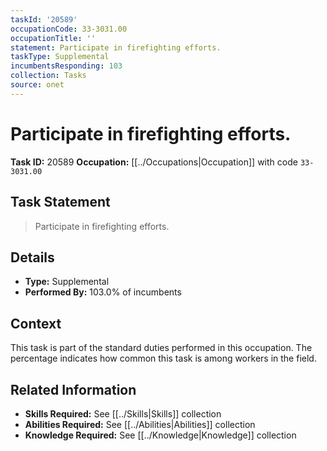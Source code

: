 ```yaml
---
taskId: '20589'
occupationCode: 33-3031.00
occupationTitle: ''
statement: Participate in firefighting efforts.
taskType: Supplemental
incumbentsResponding: 103
collection: Tasks
source: onet
---
```

# Participate in firefighting efforts.

**Task ID:** 20589
**Occupation:** [[../Occupations|Occupation]] with code `33-3031.00`

## Task Statement

> Participate in firefighting efforts.

## Details

- **Type:** Supplemental
- **Performed By:** 103.0% of incumbents

## Context

This task is part of the standard duties performed in this occupation. The percentage indicates how common this task is among workers in the field.

## Related Information

- **Skills Required:** See [[../Skills|Skills]] collection
- **Abilities Required:** See [[../Abilities|Abilities]] collection
- **Knowledge Required:** See [[../Knowledge|Knowledge]] collection
